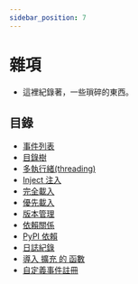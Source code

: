 ```yaml
---
sidebar_position: 7
---
```


# 雜項

- 這裡紀錄著，一些瑣碎的東西。

## 目錄

- [事件列表](./events_list)
- [目錄樹](./tree)
- [多執行緒(threading)](./thread)
- [Inject 注入](./inject)
- [完全載入](./focus-load)
- [優先載入](./pre-load)
- [版本管理](./version)
- [依賴關係](./dependencies)
- [PyPI 依賴](./pip)
- [日誌紀錄](./log)
- [導入 擴充 的 函數](./plugin)
- [自定義事件註冊](./event)
